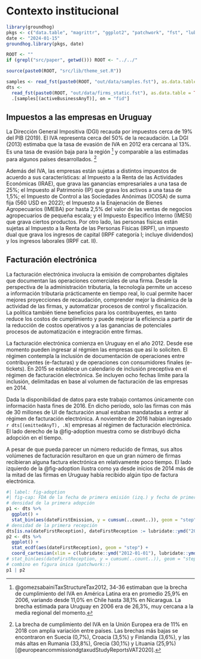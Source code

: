# Contexto institucional

```r
library(groundhog)
pkgs <- c("data.table", "magrittr", "ggplot2", "patchwork", "fst", "lubridate")
date <- "2024-01-15"
groundhog.library(pkgs, date)

ROOT <- ""
if (grepl("src/paper", getwd())) ROOT <- "../../"

source(paste0(ROOT, "src/lib/theme_set.R"))

samples <- read_fst(paste0(ROOT, "out/data/samples.fst"), as.data.table = TRUE)
dts <-
  read_fst(paste0(ROOT, "out/data/firms_static.fst"), as.data.table = TRUE) %>%
  .[samples[(activeBusinessAnyT)], on = "fid"]
```

## Impuestos a las empresas en Uruguay

La Dirección General Impositiva (DGI) recauda por impuestos cerca de 19% del PIB (2019). El IVA representa cerca del 50% de la recaudación. La DGI (2013) estimaba que la tasa de evasión de IVA en 2012 era cercana al 13%. Es una tasa de evasión baja para la región [^vatGapLAC] y comparable a las estimadas para algunos países desarrollados. [^vatGapEU] 

[^vatGapLAC]: @gomezsabainiTaxStructureTax2012, 34-36 estimaban que la brecha de cumplimiento del IVA en América Latina era en promedio 25,9% en 2006, variando desde 11,0% en Chile hasta 38,1% en Nicaragua. La brecha estimada para Uruguay en 2006 era de 26,3%, muy cercana a la media regional del momento. 

[^vatGapEU]: La brecha de cumplimiento del IVA en la Unión Europea era de 11% en 2018 con amplia variación entre países. Las brechas más bajas se encontraron en Suecia (0,7%), Croacia (3,5%) y Finlandia (3,6%), y las más altas en Rumania (33,8%), Grecia (30,1%) y Lituania (25,9%) [@europeancommissiondgtaxudStudyReportsVAT2020].

Además del IVA, las empresas están sujetas a distintos impuestos de acuerdo a sus características: al Impuesto a la Renta de las Actividades Económicas (IRAE), que grava las ganancias empresariales a una tasa de 25%; el Impuesto al Patrimonio (IP) que grava los activos a una tasa de 1,5%; el Impuesto de Control a las Sociedades Anónimas (ICOSA) de suma fija (560 USD en 2022); el Impuesto a la Enajenación de Bienes Agropecuarios (IMEBA) por hasta 2,5% del valor de las ventas de negocios agropecuarios de pequeña escala; y el Impuesto Específico Interno (IMESI) que grava ciertos productos.  Por otro lado, las personas físicas están sujetas al Impuesto a la Renta de las Personas Físicas (IRPF), un impuesto dual que grava los ingresos de capital (IRPF categoría I; incluye dividendos) y los ingresos laborales (IRPF cat. II).

## Facturación electrónica

La facturación electrónica involucra la emisión de comprobantes digitales que documentan las operaciones comerciales de una firma. Desde la perspectiva de la administración tributaria, la tecnología permite un acceso a información tributaria prácticamente en tiempo real, lo cual permite hacer mejores proyecciones de recaudación, comprender mejor la dinámica de la actividad de las firmas, y automatizar procesos de control y fiscalización. La política también tiene beneficios para los contribuyentes, en tanto reduce los costos de cumplimiento y puede mejorar la eficiencia a partir de la reducción de costos operativos y a las ganancias de potenciales procesos de automatización e integración entre firmas.

La facturación electrónica comienza en Uruguay en el año 2012. Desde ese momento pueden ingresar al régmien las empresas que así lo soliciten. El régimen contempla la inclusión de documentación de operaciones entre contribuyentes (e-facturas) y de operaciones con consumidores finales (e-tickets). En 2015 se establece un calendario de inclusión preceptiva en el régimen de facturación electrónica. Se incluyen ocho fechas límite para la inclusión, delimitadas en base al volumen de facturación de las empresas en 2014.

Dada la disponibilidad de datos para este trabajo contamos únicamente con información hasta fines de 2016. En dicho período, solo las firmas con más de 30 millones de UI de facturación anual estaban mandatadas a entrar al régimen de facturación electrónica. A noviembre de 2016 habían ingresado `r dts[(emittedAnyT), .N]` empresas al régimen de facturación electrónica. El lado derecho de la @fig-adoption muestra como se distribuyó dicha adopción en el tiempo.

A pesar de que pueda parecer un número reducido de firmas, sus altos volúmenes de facturación resultaron en que un gran número de firmas recibieran alguna factura electrónica en relativamente poco tiempo. El lado izquierdo de la @fig-adoption ilustra como ya desde inicios de 2014 más de la mitad de las firmas en Uruguay había recibido algún tipo de factura electrónica.

```r
#| label: fig-adoption
#| fig-cap: FDA de la fecha de primera emisión (izq.) y fecha de primera recepción (der.)
# densidad de la primera adopción
p1 <- dts %>%
  ggplot() +
  stat_bin(aes(dateFirstEmission, y = cumsum(..count..)), geom = "step")
# densidad de la primera recepción
dts[is.na(dateFirstReception), dateFirstReception := lubridate::ymd("2020-01-01")]
p2 <- dts %>%
  ggplot() +
  stat_ecdf(aes(dateFirstReception), geom = "step") +
  coord_cartesian(xlim = c(lubridate::ymd("2012-01-01"), lubridate::ymd("2016-12-31")))
# stat_bin(aes(dateFirstReception, y = cumsum(..count..)), geom = "step")
# combino en figura única (patchwork::)
p1 | p2
```
